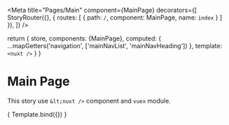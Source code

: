 
<Meta
  title="Pages/Main"
  component={MainPage}
  decorators={[
    StoryRouter({}, {
      routes: [
        {
          path: `/`,
          component: MainPage,
          name: `index`
        }
      ]
    }),
  ]}
/>

  return {
    store,
    components: {MainPage},
    computed: {
      ...mapGetters('navigation', ['mainNavList', 'mainNavHeading'])
    },
    template: `
      <nuxt />
    `
  }
}

# Main Page

This story use `&lt;nuxt />` component and `vuex` module.

<Canvas>
  <Story
    name="MainPage"
  >
    { Template.bind({}) }
  </Story>
</Canvas>
